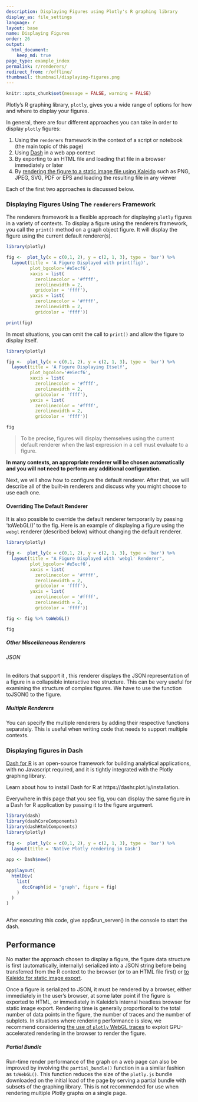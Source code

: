 ```yaml
---
description: Displaying Figures using Plotly's R graphing library
display_as: file_settings
language: r
layout: base
name: Displaying Figures
order: 26
output:
  html_document:
    keep_md: true
page_type: example_index
permalink: r/renderers/
redirect_from: r/offline/
thumbnail: thumbnail/displaying-figures.png
---
```


```r
knitr::opts_chunk$set(message = FALSE, warning = FALSE)
```


Plotly's R graphing library, `plotly`, gives you a wide range of options for how and where to display your figures.

In general, there are four different approaches you can take in order to display `plotly` figures:

 1. Using the `renderers` framework in the context of a script or notebook (the main topic of this page)
 2. Using [Dash](https://dashr.plotly.com) in a web app context
 3. By exporting to an HTML file and loading that file in a browser immediately or later
 4. By [rendering the figure to a static image file using Kaleido](https://plotly.com/r/static-image-export/) such as PNG, JPEG, SVG, PDF or EPS and loading the resulting file in any viewer

Each of the first two approaches is discussed below.

### Displaying Figures Using The `renderers` Framework

The renderers framework is a flexible approach for displaying `plotly` figures in a variety of contexts.  To display a figure using the renderers framework, you call the `print()` method on a graph object figure. It will display the figure using the current default renderer(s).

```r

library(plotly)

fig <-  plot_ly(x = c(0,1, 2), y = c(2, 1, 3), type = 'bar') %>%
  layout(title = 'A Figure Displayed with print(fig)',
         plot_bgcolor='#e5ecf6', 
         xaxis = list( 
           zerolinecolor = '#ffff', 
           zerolinewidth = 2, 
           gridcolor = 'ffff'), 
         yaxis = list( 
           zerolinecolor = '#ffff', 
           zerolinewidth = 2, 
           gridcolor = 'ffff'))

print(fig)
```

In most situations, you can omit the call to `print()` and allow the figure to display itself.

```r

library(plotly)

fig <-  plot_ly(x = c(0,1, 2), y = c(2, 1, 3), type = 'bar') %>%
  layout(title = 'A Figure Displaying Itself',
         plot_bgcolor='#e5ecf6', 
         xaxis = list( 
           zerolinecolor = '#ffff', 
           zerolinewidth = 2, 
           gridcolor = 'ffff'), 
         yaxis = list( 
           zerolinecolor = '#ffff', 
           zerolinewidth = 2, 
           gridcolor = 'ffff'))

fig
```

> To be precise, figures will display themselves using the current default renderer when  the last expression in a cell must evaluate to a figure.

**In many contexts, an appropriate renderer will be chosen automatically and you will not need to perform any additional configuration.** 

Next, we will show how to configure the default renderer.  After that, we will describe all of the built-in renderers and discuss why you might choose to use each one.


#### Overriding The Default Renderer
It is also possible to override the default renderer temporarily by passing 'toWebGL()' to the fig.  Here is an example of displaying a figure using the `webgl` renderer (described below) without changing the default renderer.

```r

library(plotly)

fig <-  plot_ly(x = c(0,1, 2), y = c(2, 1, 3), type = 'bar') %>%
  layout(title = "A Figure Displayed with 'webgl' Renderer",
         plot_bgcolor='#e5ecf6', 
         xaxis = list( 
           zerolinecolor = '#ffff', 
           zerolinewidth = 2, 
           gridcolor = 'ffff'), 
         yaxis = list( 
           zerolinecolor = '#ffff', 
           zerolinewidth = 2, 
           gridcolor = 'ffff'))

fig <- fig %>% toWebGL()

fig

```


##### Other Miscellaneous Renderers

###### JSON
In editors that support it , this renderer displays the JSON representation of a figure in a collapsible interactive tree structure.  This can be very useful for examining the structure of complex figures. We have to use the function toJSON() to the figure.

##### Multiple Renderers
You can specify the multiple renderers by adding their respective functions separately.  This is useful when writing code that needs to support multiple contexts. 



### Displaying figures in Dash

[Dash for R](https://dashr.plotly.com) is an open-source framework for building analytical applications, with no Javascript required, and it is tightly integrated with the Plotly graphing library.

Learn about how to install Dash for R at https://dashr.plot.ly/installation.

Everywhere in this page that you see fig, you can display the same figure in a Dash for R application by passing it to the figure argument.


```r

library(dash) 
library(dashCoreComponents) 
library(dashHtmlComponents) 
library(plotly) 
 
fig <-  plot_ly(x = c(0,1, 2), y = c(2, 1, 3), type = 'bar') %>% 
  layout(title = 'Native Plotly rendering in Dash') 
 
app <- Dash$new() 
 
app$layout( 
  htmlDiv( 
    list( 
      dccGraph(id = 'graph', figure = fig) 
    ) 
  ) 
) 
 
```

After executing this code, give app$run_server() in the console to start the dash.


## Performance

No matter the approach chosen to display a figure, the figure data structure is first (automatically, internally) serialized into a JSON string before being transferred from the R context to the browser (or to an HTML file first) or [to Kaleido for static image export](https://plotly.com/r/static-image-export/).

Once a figure is serialized to JSON, it must be rendered by a browser, either immediately in the user's browser, at some later point if the figure is exported to HTML, or immediately in Kaleido's internal headless browser for static image export. Rendering time is generally proportional to the total number of data points in the figure, the number of traces and the number of subplots. In situations where rendering performance is slow, we recommend considering [the use of `plotly` WebGL traces](https://plotly.com/r/webgl-vs-svg/) to exploit GPU-accelerated rendering in the browser to render the figure.

##### Partial Bundle
Run-time render performance of the graph on a web page can also be improved by involving the `partial_bundle()` function in a a similar fashion as `toWebGL()`. This function reduces the size of the `plotly.js` bundle downloaded on the initial load of the page by serving a partial bundle with subsets of the graphing library. This is not recommended for use when rendering multiple Plotly graphs on a single page.
